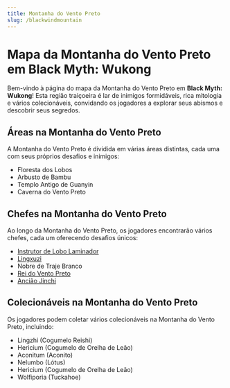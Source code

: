 ```yaml
---
title: Montanha do Vento Preto
slug: /blackwindmountain
---
```


# Mapa da Montanha do Vento Preto em Black Myth: Wukong

Bem-vindo à página do mapa da Montanha do Vento Preto em **Black Myth: Wukong**! Esta região traiçoeira é lar de inimigos formidáveis, rica mitologia e vários colecionáveis, convidando os jogadores a explorar seus abismos e descobrir seus segredos.

## Áreas na Montanha do Vento Preto

A Montanha do Vento Preto é dividida em várias áreas distintas, cada uma com seus próprios desafios e inimigos:

- Floresta dos Lobos
- Arbusto de Bambu
- Templo Antigo de Guanyin
- Caverna do Vento Preto

## Chefes na Montanha do Vento Preto

Ao longo da Montanha do Vento Preto, os jogadores encontrarão vários chefes, cada um oferecendo desafios únicos:

- [Instrutor de Lobo Laminador](/docs/blackwindking)
- [Lingxuzi](/docs/lingxuzi)
- Nobre de Traje Branco
- [Rei do Vento Preto](/docs/blackwindking)
- [Ancião Jinchi](/docs/elderjinchi)

## Colecionáveis na Montanha do Vento Preto

Os jogadores podem coletar vários colecionáveis na Montanha do Vento Preto, incluindo:

- Lingzhi (Cogumelo Reishi)
- Hericium (Cogumelo de Orelha de Leão)
- Aconitum (Aconito)
- Nelumbo (Lótus)
- Hericium (Cogumelo de Orelha de Leão)
- Wolfiporia (Tuckahoe)